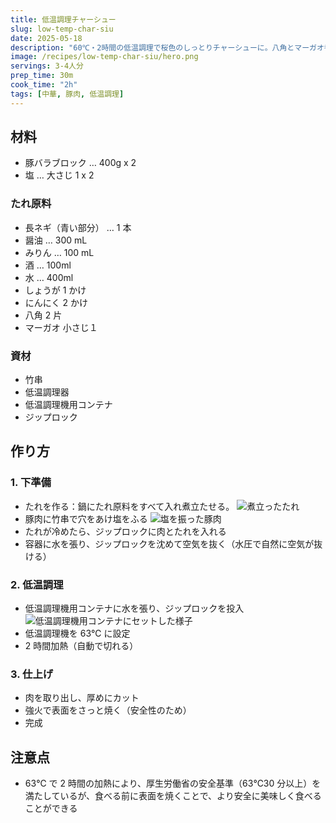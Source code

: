 ```yaml
---
title: 低温調理チャーシュー
slug: low-temp-char-siu
date: 2025-05-18
description: "60℃・2時間の低温調理で桜色のしっとりチャーシューに。八角とマーガオ香る本格的な中華だれが決め手。"
image: /recipes/low-temp-char-siu/hero.png   
servings: 3-4人分
prep_time: 30m
cook_time: "2h"
tags: [中華, 豚肉, 低温調理]
---
```


## 材料
- 豚バラブロック … 400g x 2
- 塩 … 大さじ 1 x 2

### たれ原料
- 長ネギ（青い部分） … 1 本
- 醤油 … 300 mL
- みりん … 100 mL
- 酒 … 100ml
- 水 … 400ml
- しょうが 1 かけ
- にんにく 2 かけ
- 八角 2 片
- マーガオ 小さじ１

### 資材
- 竹串
- 低温調理器
- 低温調理機用コンテナ
- ジップロック

## 作り方

### 1. **下準備**
- たれを作る：鍋にたれ原料をすべて入れ煮立たせる。
![煮立ったたれ](/recipes/low-temp-char-siu/step1.png)
- 豚肉に竹串で穴をあけ塩をふる
![塩を振った豚肉](/recipes/low-temp-char-siu/step2.png)
- たれが冷めたら、ジップロックに肉とたれを入れる
- 容器に水を張り、ジップロックを沈めて空気を抜く（水圧で自然に空気が抜ける）

### 2. **低温調理**
- 低温調理機用コンテナに水を張り、ジップロックを投入
![低温調理機用コンテナにセットした様子](/recipes/low-temp-char-siu/step3.png)
- 低温調理機を 63℃ に設定
- 2 時間加熱（自動で切れる）

### 3. **仕上げ**
- 肉を取り出し、厚めにカット
- 強火で表面をさっと焼く（安全性のため）
- 完成

## 注意点
- 63℃ で 2 時間の加熱により、厚生労働省の安全基準（63℃30 分以上）を満たしているが、食べる前に表面を焼くことで、より安全に美味しく食べることができる
